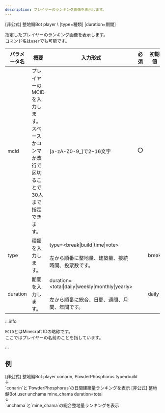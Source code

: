 ```yaml
---
description: プレイヤーのランキング画像を表示します。
---
```


<DiscordMessages>
    <DiscordMessage><DiscordMention>[非公式] 整地鯖Bot</DiscordMention> player \<mcid ...> [type=種類] [duration=期間]</DiscordMessage>
</DiscordMessages>
<br/>

指定したプレイヤーのランキング画像を表示します。  
コマンド名は`user`でも可能です。

| パラメータ名   | 概要                                              | 入力形式                                                                               | 必須  | 初期値   |
|----------|-------------------------------------------------|------------------------------------------------------------------------------------|-----|-------|
| mcid     | プレイヤーのMCIDを入力します。スペースかコンマか改行で区切ることで30人まで指定できます。 | \[a-zA-Z0-9_]で2~16文字                                                               | :o: |       |
| type     | 種類を入力します。                                       | type=\<break\|build\|time\|vote><br/><br/>左から順番に整地量、建築量、接続時間、投票数です。                | 	   | break |
| duration | 期間を入力します。                                       | duration=\<total\|daily\|weekly\|monthly\|yearly><br/><br/>左から順番に総合、日間、週間、月間、年間です。 |     | daily |

:::info

`MCID`とはMinecraft IDの略称です。  
ここではプレイヤーの名前のことを指しています。

:::

## 例
<DiscordMessages>
    <DiscordMessage><DiscordMention>[非公式] 整地鯖Bot</DiscordMention> player conarin, PowderPhosphorus type=build<br/>↓<br/>`conarin`と`PowderPhosphorus`の日間建築量ランキングを表示</DiscordMessage>
    <DiscordMessage><DiscordMention>[非公式] 整地鯖Bot</DiscordMention> user unchama mine_chama duration=total<br/>↓<br/>`unchama`と`mine_chama`の総合整地量ランキングを表示</DiscordMessage>
</DiscordMessages>